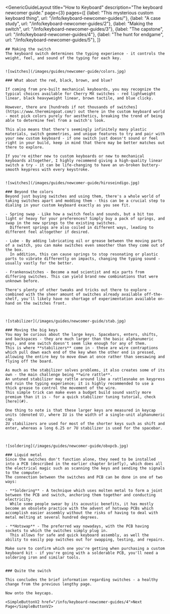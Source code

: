 ---
---


<GenericGuideLayout 
	title="How to Keyboard"
  description="The keyboard newcomer guide."
  page={3}
  pages={[
    {label: "This mysterious custom keyboard thing", url: "/info/keyboard-newcomer-guides/"},
    {label: "A case study", url: "/info/keyboard-newcomer-guides/2"},
    {label: "Making the switch", url: "/info/keyboard-newcomer-guides/3"},
    {label: "The capstone", url: "/info/keyboard-newcomer-guides/4"},
    {label: "The hunt for endgame", url: "/info/keyboard-newcomer-guides/5"},
  ]}
>

  <AltMarkdownRenderer>
    
    ## Making the switch
    The keyboard switch determines the typing experience - it controls the weight, feel, and sound of the typing for each key. 


    ![switches](/images/guides/newcomer-guide/colors.jpg)
    
    ### What about the red, black, brown, and blue?
    
    If coming from pre-built mechanical keyboards, you may recognize the typical choices available for Cherry MX switches - red lightweight linear, black heavyweight linear, brown tactile, and blue clicky.  

    However, there are [hundreds if not thousands of switches](https://www.theremingoat.com/) out there in the custom keyboard world - most pick colors purely for aesthetics, breaking the trend of being able to determine feel from a switch's look.  

    This also means that there's seemingly infinitely many plastic materials, switch geometries, and unique features to try and pair with your new custom keyboard - if one switch just doesn't sound or feel right in your build, keep in mind that there may be better matches out there to explore.  

    If you're either new to custom keyboards or new to mechanical keyboards altogether, I highly recommend giving a high-quality linear switch a try - it can be life-changing to have an un-broken buttery-smooth keypress with every keystroke.  


    ![switches](/images/guides/newcomer-guide/hiroseindigo.jpg)

    ### Beyond the colors
    Beyond just buying switches and using them, there's a whole world of taking switches apart and modding them - this can be a crucial step to dialing in your custom keyboard exactly as you see fit.

    - Spring swap - Like how a switch feels and sounds, but a bit too light or heavy for your preferences? Simply buy a pack of springs, and swap in the new springs to the existing switches.  
      Different springs are also coiled in different ways, leading to different feel altogether if desired.  

    - Lube - By adding lubricating oil or grease between the moving parts of a switch, you can make switches even smoother than they come out of the box.  
      In addition, this can cause springs to stop resonating or plastic parts to vibrate differently on impacts, changing the typing sound - usually vastly for the better.  

    - Frankenswitches - Become a mad scientist and mix parts from differing switches. This can yield brand new combinations that were unknown before.
    
    There's plenty of other tweaks and tricks out there to explore - combined with the sheer amount of switches already available off-the-shelf, you'll likely have no shortage of experimentation available on-hand on the switches front.

    

    ![stabilizer](/images/guides/newcomer-guide/stab.jpg)

    ### Moving the big keys
    You may be curious about the large keys. Spacebars, enters, shifts, and backspaces - they are much larger than the basic alphanumeric keys, and one switch doesn't seem like enough for any of them.  
    This is where **stabilizers** come in - these are wire contraptions which pull down each end of the key when the other end is pressed, allowing the entire key to move down at once rather than seesawing and flying off the board.  

    As much as the stabilizer solves problems, it also creates some of its own - the main challenge being **wire rattle**.  
    An untuned stabilizer may rattle around like a rattlesnake on keypress and ruin the typing experience; it is highly recommended to use a thick grease to control the movement of the wire.  
    This simple trick can make even a budget build sound vastly more premium than it is - for a quick stabilizer tuning tutorial, check [here](#).  

    One thing to note is that these larger keys are measured in keycap units (denoted U), where 1U is the width of a single-unit alphanumeric cap.  
    2U stabilizers are used for most of the shorter keys such as shift and enter, whereas a long 6.25 or 7U stabilizer is used for the spacebar. 

    

    ![soldering](/images/guides/newcomer-guide/obxpcb.jpg)

    ### Liquid metal
    Since the switches don't function alone, they need to be installed into a PCB (described in the earlier chapter briefly), which does all the electrical magic such as scanning the keys and sending the signals to the computer.  
    The connection between the switches and PCB can be done in one of two ways:  

    - **Soldering** - A technique which uses molten metal to form a joint between the PCB and switch, anchoring them together and conducting electricity.  
      While some people swear by its acoustic benefits, it has mostly become an obsolete practice with the advent of hotswap PCBs which accomplish easier assembly without the risks of having to deal with metal melting at several hundred degrees.  

    - **Hotswap** - The preferred way nowadays, with the PCB having sockets to which the switches simply plug in.  
      This allows for safe and quick keyboard assembly, as well the ability to easily pop switches out for swapping, testing, and repairs.  

    Make sure to confirm which one you're getting when purchasing a custom keyboard kit - if you're going with a solderable PCB, you'll need a soldering iron and similar tools.  
    

    ### Quite the switch

    This concludes the brief information regarding switches - a healthy change from the previous lengthy page.

    Now onto the keycaps.

    <SimpleButtonV2 href="/info/keyboard-newcomer-guides/4">Next Page</SimpleButtonV2>
    
    
  </AltMarkdownRenderer>
			
</GenericGuideLayout>


